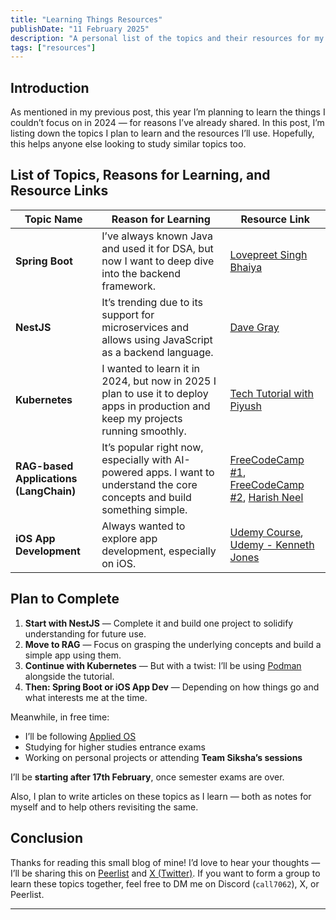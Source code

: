 ```yaml
---
title: "Learning Things Resources"
publishDate: "11 February 2025"
description: "A personal list of the topics and their resources for my ease of finding."
tags: ["resources"]
---
```


## Introduction

As mentioned in my previous post, this year I’m planning to learn the things I couldn’t focus on in 2024 — for reasons I’ve already shared. In this post, I’m listing down the topics I plan to learn and the resources I’ll use. Hopefully, this helps anyone else looking to study similar topics too.

## List of Topics, Reasons for Learning, and Resource Links

| Topic Name | Reason for Learning | Resource Link |
|------------|---------------------|----------------|
| **Spring Boot** | I’ve always known Java and used it for DSA, but now I want to deep dive into the backend framework. | [Lovepreet Singh Bhaiya](https://youtube.com/playlist?list=PL7CBVLpg0zqf_ggig9cOr72oZNGf9RZmZ&si=NLHshmGmWfDiEAug) |
| **NestJS** | It’s trending due to its support for microservices and allows using JavaScript as a backend language. | [Dave Gray](https://youtu.be/8_X0nSrzrCw) |
| **Kubernetes** | I wanted to learn it in 2024, but now in 2025 I plan to use it to deploy apps in production and keep my projects running smoothly. | [Tech Tutorial with Piyush](https://youtube.com/playlist?list=PLl4APkPHzsUUOkOv3i62UidrLmSB8DcGC&si=HdwJOg1nsTUReR8b) |
| **RAG-based Applications (LangChain)** | It’s popular right now, especially with AI-powered apps. I want to understand the core concepts and build something simple. | [FreeCodeCamp #1](https://youtu.be/sVcwVQRHIc8), [FreeCodeCamp #2](https://youtu.be/HSZ_uaif57o), [Harish Neel](https://youtu.be/at6XrRRdOQo) |
| **iOS App Development** | Always wanted to explore app development, especially on iOS. | [Udemy Course](https://www.udemy.com/course/deep-dive-ios-16-swiftui-programming/?couponCode=KEEPLEARNING), [Udemy - Kenneth Jones](https://www.udemy.com/course/ios-15-app-development-with-swiftui-3-and-swift-5/?couponCode=KEEPLEARNING) |

## Plan to Complete

1. **Start with NestJS** — Complete it and build one project to solidify understanding for future use.
2. **Move to RAG** — Focus on grasping the underlying concepts and build a simple app using them.
3. **Continue with Kubernetes** — But with a twist: I’ll be using [Podman](https://podman.io/) alongside the tutorial.
4. **Then: Spring Boot or iOS App Dev** — Depending on how things go and what interests me at the time.

Meanwhile, in free time:
- I’ll be following [Applied OS](https://youtube.com/playlist?list=PL7CBVLpg0zqfIdcwDNa5c2xbhvK4crNqc&si=Oq7HUaF-hGWHx7fK)
- Studying for higher studies entrance exams
- Working on personal projects or attending **Team Siksha’s sessions**

I’ll be **starting after 17th February**, once semester exams are over.

Also, I plan to write articles on these topics as I learn — both as notes for myself and to help others revisiting the same.

## Conclusion

Thanks for reading this small blog of mine! I’d love to hear your thoughts — I’ll be sharing this on [Peerlist](https://peerlist.io/avikmukherjee/signup) and [X (Twitter)](https://x.com/avikm744). If you want to form a group to learn these topics together, feel free to DM me on Discord (`call7062`), X, or Peerlist.

---

